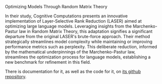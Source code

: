 <Title>LASER-RMT</Title>
<Tagline>Optimizing Models Through Random Matrix Theory</Tagline>

In their study, Cognitive Computations presents an innovative implementation of Layer-Selective Rank Reduction (LASER) aimed at optimizing large language models. Leveraging insights from the Marchenko-Pastur law in Random Matrix Theory, this adaptation signifies a significant departure from the original LASER's brute-force approach. Their method strategically streamlines model complexity while maintaining or improving performance metrics such as perplexity. This deliberate reduction, informed by the mathematical underpinnings of the Marchenko-Pastur law, streamlines the optimization process for language models, establishing a new benchmark for refinement in this field.

There is documentation for it, as well as the code for it, on [its github repository](https://github.com/pratyushasharma/laser).